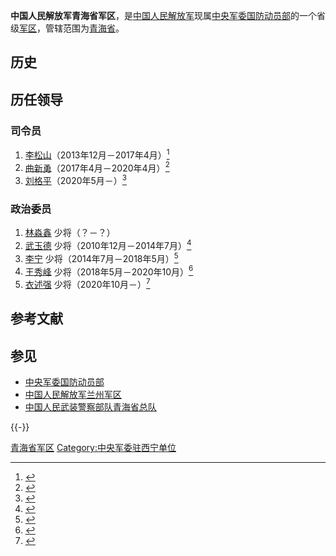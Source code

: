 {{Infobox Military Unit
|unit_name = 中国人民解放军青海省军区
|image = [[File:People's_Liberation_Army_Flag_of_the_People's_Republic_of_China.svg|120px]]
|caption = [[中国人民解放军军旗|中国人民解放军军旗]]
|dates = 
|country = {{PRC}}
|command_structure = [[中央军委国防动员部|中央军委国防动员部]]
|branch =
|type = 省级军区
|role =
|allegiance = {{CPC}}
|size = 
|current_commander = [[刘格平_(新疆兵团)|刘格平]] <small>[[少将|少将]]</small>
|current_commander_label = 司令员
|garrison = 
|ceremonial_chief = [[衣述强|衣述强]] <small>[[少将|少将]]</small>
|ceremonial_chief_label = 政治委员
|nickname=
|motto=
|colors=
|march = [[中国人民解放军进行曲|中国人民解放军进行曲]]
|mascot=
|battles=
|notable_commanders=
|anniversaries = [[八一建军节|八一建军节]]
}}

'''中国人民解放军青海省军区'''，是[[中国人民解放军|中国人民解放军]]现属[[中央军委国防动员部|中央军委国防动员部]]的一个省级[[军区|军区]]，管辖范围为[[青海省|青海省]]。

== 历史 ==

== 历任领导 ==
=== 司令员 ===
# [[李松山|李松山]]（2013年12月－2017年4月）<ref>{{cite news|title=青海“戎装常委”补位 省军区司令员李松山接棒|url=http://news.takungpao.com/mainland/zgzq/2014-11/2829991.html|accessdate=2016-08-13|publisher=大公网|archive-date=2020-10-26|archive-url=https://web.archive.org/web/20201026064757/http://news.takungpao.com/mainland/zgzq/2014-11/2829991.html|dead-url=no}}</ref>
# [[曲新勇|曲新勇]]（2017年4月－2020年4月）<ref>{{cite news|title=云南省军区原副司令员曲新勇履新青海省军区司令员|url=http://www.thepaper.cn/newsDetail_forward_1674210|accessdate=2017-04-29|publisher=澎湃新闻|archive-date=2019-05-13|archive-url=https://web.archive.org/web/20190513054123/http://www.thepaper.cn/newsDetail_forward_1674210|dead-url=no}}</ref>
# [[刘格平_(新疆兵团)|刘格平]]（2020年5月－）<ref>{{cite news|title=曾驻守中印边境的将军，任青海省军区司令员|url=http://www.bjnews.com.cn/feature/2020/05/08/725346.html|accessdate=2021-01-20|publisher=新京报}}</ref>

=== 政治委员 ===
# [[林淼鑫|林淼鑫]] 少将（？－？）
# [[武玉德|武玉德]] 少将（2010年12月－2014年7月）<ref>{{cite news|title=武玉德任陕西省军区政委 原政委林淼鑫退休|url=http://leaders.people.com.cn/n/2014/0711/c58278-25270109.html|accessdate=2016-08-13|publisher=人民网|archive-date=2020-11-06|archive-url=https://web.archive.org/web/20201106152353/http://leaders.people.com.cn/n/2014/0711/c58278-25270109.html|dead-url=no}}</ref>
# [[李宁_(少将)|李宁]] 少将（2014年7月－2018年5月）<ref>{{cite news|title=李宁任青海省军区政委 武玉德调任陕西省军区|url=http://news.sohu.com/20140710/n402052148.shtml|accessdate=2016-08-13|publisher=搜狐|archive-date=2020-01-14|archive-url=https://web.archive.org/web/20200114104230/http://news.sohu.com/20140710/n402052148.shtml|dead-url=no}}</ref>
# [[王秀峰_(1962年)|王秀峰]] 少将（2018年5月－2020年10月）<ref>{{cite web|title=王秀峰少将调任青海省军区政委，接替李宁少将|url=https://www.thepaper.cn/newsDetail_forward_2162384|accessdate=2018-07-28|date=2018-05-30|publisher=澎湃新闻|archive-date=2019-07-13|archive-url=https://web.archive.org/web/20190713164951/http://www.thepaper.cn/newsDetail_forward_2162384|dead-url=no}}</ref>
# [[衣述强|衣述强]] 少将（2020年10月－）<ref>{{cite news|title=六省份军区主官调整 三人是国庆阅兵领队|url=http://china.caixin.com/2020-11-04/101623013.html|accessdate=2021-01-20|publisher=财新网|archive-date=2020-11-17|archive-url=https://web.archive.org/web/20201117235800/http://china.caixin.com/2020-11-04/101623013.html}}</ref>

==参考文献==
{{Reflist}}
== 参见 ==
{{Portal box|中华人民共和国|青海|军事}}
* [[中央军委国防动员部|中央军委国防动员部]]
* [[中国人民解放军兰州军区|中国人民解放军兰州军区]]
* [[中国人民武装警察部队青海省总队|中国人民武装警察部队青海省总队]]

{{-}}
{{中央军委|属}}
{{PLA Military Region}}

[[Category:青海省军区|]]
[[Category:中央军委驻西宁单位|Category:中央军委驻西宁单位]]
